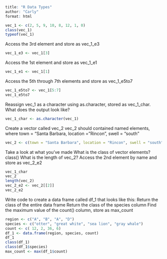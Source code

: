 
```r
title: "R Data Types"
author: "Carly"
format: html 
```

```r
vec_1 <- c(2, 5, 9, 10, 8, 12, 1, 0)
class(vec_1)
typeof(vec_1)
```

Access the 3rd element and store as vec_1_e3
```r
vec_1_e3 <- vec_1[3]
```

Access the 1st element and store as vec_1_e1
```r
vec_1_e1 <- vec_1[1]
```

Access the 5th through 7th elements and store as vec_1_e5to7
```r
vec_1_e5to7 <- vec_1[5:7]
vec_1_e5to7
```

Reassign vec_1 as a character using as.character, stored as vec_1_char. What does the output look like?
```r
vec_1_char <- as.character(vec_1)

```

Create a vector called vec_2
vec_2 should contained named elements, where town = "Santa Barbara, location = "Rincon", swell = "south"
```r
vec_2 <- c(town = "Santa Barbara", location = "Rincon", swell = "south")
```


Take a look at what you’ve made
What is the class of vector elements? class()
What is the length of vec_2?
Access the 2nd element by name and store as vec_2_e2
```r
vec_1_char
vec_2
length(vec_2)
vec_2_e2 <- vec_2[[2]]
vec_2_e2
```
Write code to create a data frame called df_1 that looks like this:
Return the class of the entire data frame
Return the class of the species column
Find the maximum value of the count() column, store as max_count

```r
region <- c("A", "B", "A", "D")
species <- c("otter", "great white", "sea lion", "gray whale")
count <- c( 12, 2, 36, 6)
df_1 <- data.frame(region, species, count)
df_1
class(df_1)
class(df_1$species)
max_count <- max(df_1$count)
```

